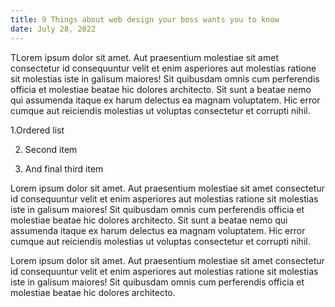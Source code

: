 ```yaml
---
title: 9 Things about web design your boss wants you to know
date: July 28, 2022
---
```


TLorem ipsum dolor sit amet. Aut praesentium molestiae sit amet consectetur id consequuntur velit et enim asperiores aut molestias ratione sit molestias iste in galisum maiores! Sit quibusdam omnis cum perferendis officia et molestiae beatae hic dolores architecto. Sit sunt a beatae nemo qui assumenda itaque ex harum delectus ea magnam voluptatem. Hic error cumque aut reiciendis molestias ut voluptas consectetur et corrupti nihil.

1.Ordered list

2. Second item

3. And final third item

Lorem ipsum dolor sit amet. Aut praesentium molestiae sit amet consectetur id consequuntur velit et enim asperiores aut molestias ratione sit molestias iste in galisum maiores! Sit quibusdam omnis cum perferendis officia et molestiae beatae hic dolores architecto. Sit sunt a beatae nemo qui assumenda itaque ex harum delectus ea magnam voluptatem. Hic error cumque aut reiciendis molestias ut voluptas consectetur et corrupti nihil.

Lorem ipsum dolor sit amet. Aut praesentium molestiae sit amet consectetur id consequuntur velit et enim asperiores aut molestias ratione sit molestias iste in galisum maiores! Sit quibusdam omnis cum perferendis officia et molestiae beatae hic dolores architecto.

